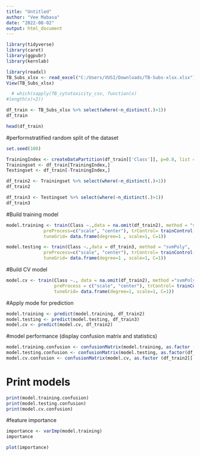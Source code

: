 ```yaml
---
title: "Untitled"
author: "Vee Mabasa"
date: "2022-08-02"
output: html_document
---
```


```r
library(tidyverse)
library(caret)
library(ggpubr)
library(kernlab)
```

```r
library(readxl)
TB_Subs_xlsx <- read_excel("C:/Users/VUSI/Downloads/TB-Subs-xlsx.xlsx")
View(TB_Subs_xlsx)
```

```r
  # which(sapply(TB_cytotoxicity_csv, function(x)
#length(x)<2))
```


```r
df_train <- TB_Subs_xlsx %>% select(where(~n_distinct(.)>1))
df_train
```


```r
head(df_train)
```


#performstratified random split of the dataset
```r
set.seed(100)

TrainingIndex <- createDataPartition(df_train[['Class']], p=0.8, list = F)
Trainingset <- df_train[TrainingIndex,]
Testingset <- df_train[-TrainingIndex,]
```

```r
df_train2 <- Trainingset %>% select(where(~n_distinct(.)>1))
df_train2
```

```r
df_train3 <- Testingset %>% select(where(~n_distinct(.)>1))
df_train3
```


#Build training model
```r
model.training <- train(Class ~.,data = na.omit(df_train2), method = "svmPoly",
              preProcess=c("scale", "center"), trControl= trainControl(method = "none"),
              tuneGrid= data.frame(degree=1 , scale=1, C=1))
```

```r
model.testing <- train(Class ~.,data = df_train3, method = "svmPoly",
              preProcess=c("scale", "center"), trControl= trainControl(method = "none"),
              tuneGrid= data.frame(degree=1 , scale=1, C=1))
```


#Build CV model
```r
model.cv <- train(Class ~., data = na.omit(df_train2), method ="svmPoly",
                  preProcess = c("scale", "center"), trControl= trainControl(method = "cv",number = 10),
                  tuneGrid= data.frame(degree=1, scale=1, C=1))
```


#Apply mode for prediction
```r
model.training <- predict(model.training, df_train2)
model.testing <- predict(model.testing, df_train3)
model.cv <- predict(model.cv, df_train2)
```


#model performance (display confusion matrix and statistics)
```r
model.training.confusion <- confusionMatrix(model.training, as.factor (df_train2[['Class']]))
model.testing.confusion <- confusionMatrix(model.testing, as.factor(df_train3[['Class']]))
model.cv.confusion <- confusionMatrix(model.cv, as.factor (df_train2[['Class']]))
```


# Print models
```r
print(model.training.confusion)
print(model.testing.confusion)
print(model.cv.confusion)
```


#feature importance
```r
importance <- varImp(model.training) 
importance
```

```r
plot(importance)
```